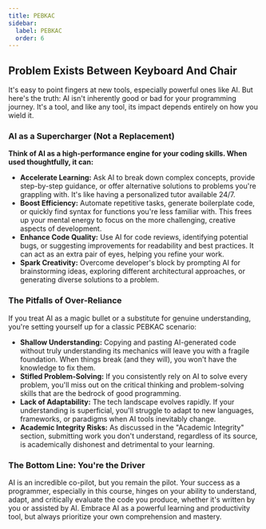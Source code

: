 ```yaml
---
title: PEBKAC
sidebar:
  label: PEBKAC
  order: 6
---
```


## Problem Exists Between Keyboard And Chair

It's easy to point fingers at new tools, especially powerful ones like AI. But here's the truth: AI isn't inherently good or bad for your programming journey. It's a tool, and like any tool, its impact depends entirely on how you wield it.

### **AI as a Supercharger (Not a Replacement)**

**Think of AI as a high-performance engine for your coding skills. When used thoughtfully, it can:**

- **Accelerate Learning:** Ask AI to break down complex concepts, provide step-by-step guidance, or offer alternative solutions to problems you're grappling with. It's like having a personalized tutor available 24/7.
- **Boost Efficiency:** Automate repetitive tasks, generate boilerplate code, or quickly find syntax for functions you're less familiar with. This frees up your mental energy to focus on the more challenging, creative aspects of development.
- **Enhance Code Quality:** Use AI for code reviews, identifying potential bugs, or suggesting improvements for readability and best practices. It can act as an extra pair of eyes, helping you refine your work.
- **Spark Creativity:** Overcome developer's block by prompting AI for brainstorming ideas, exploring different architectural approaches, or generating diverse solutions to a problem.

### **The Pitfalls of Over-Reliance**

If you treat AI as a magic bullet or a substitute for genuine understanding, you're setting yourself up for a classic PEBKAC scenario:

- **Shallow Understanding:** Copying and pasting AI-generated code without truly understanding its mechanics will leave you with a fragile foundation. When things break (and they will), you won't have the knowledge to fix them.
- **Stifled Problem-Solving:** If you consistently rely on AI to solve every problem, you'll miss out on the critical thinking and problem-solving skills that are the bedrock of good programming.
- **Lack of Adaptability:** The tech landscape evolves rapidly. If your understanding is superficial, you'll struggle to adapt to new languages, frameworks, or paradigms when AI tools inevitably change.
- **Academic Integrity Risks:** As discussed in the "Academic Integrity" section, submitting work you don't understand, regardless of its source, is academically dishonest and detrimental to your learning.

### **The Bottom Line: You're the Driver**

AI is an incredible co-pilot, but you remain the pilot. Your success as a programmer, especially in this course, hinges on your ability to understand, adapt, and critically evaluate the code you produce, whether it's written by you or assisted by AI. Embrace AI as a powerful learning and productivity tool, but always prioritize your own comprehension and mastery.
